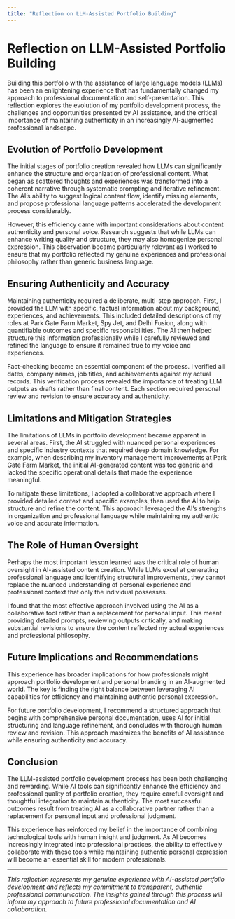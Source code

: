 ---
title: "Reflection on LLM-Assisted Portfolio Building"
---

# Reflection on LLM-Assisted Portfolio Building

Building this portfolio with the assistance of large language models (LLMs) has been an enlightening experience that has fundamentally changed my approach to professional documentation and self-presentation. This reflection explores the evolution of my portfolio development process, the challenges and opportunities presented by AI assistance, and the critical importance of maintaining authenticity in an increasingly AI-augmented professional landscape.

## Evolution of Portfolio Development

The initial stages of portfolio creation revealed how LLMs can significantly enhance the structure and organization of professional content. What began as scattered thoughts and experiences was transformed into a coherent narrative through systematic prompting and iterative refinement. The AI's ability to suggest logical content flow, identify missing elements, and propose professional language patterns accelerated the development process considerably.

However, this efficiency came with important considerations about content authenticity and personal voice. Research suggests that while LLMs can enhance writing quality and structure, they may also homogenize personal expression. This observation became particularly relevant as I worked to ensure that my portfolio reflected my genuine experiences and professional philosophy rather than generic business language.

## Ensuring Authenticity and Accuracy

Maintaining authenticity required a deliberate, multi-step approach. First, I provided the LLM with specific, factual information about my background, experiences, and achievements. This included detailed descriptions of my roles at Park Gate Farm Market, Spy Jet, and Delhi Fusion, along with quantifiable outcomes and specific responsibilities. The AI then helped structure this information professionally while I carefully reviewed and refined the language to ensure it remained true to my voice and experiences.

Fact-checking became an essential component of the process. I verified all dates, company names, job titles, and achievements against my actual records. This verification process revealed the importance of treating LLM outputs as drafts rather than final content. Each section required personal review and revision to ensure accuracy and authenticity.

## Limitations and Mitigation Strategies

The limitations of LLMs in portfolio development became apparent in several areas. First, the AI struggled with nuanced personal experiences and specific industry contexts that required deep domain knowledge. For example, when describing my inventory management improvements at Park Gate Farm Market, the initial AI-generated content was too generic and lacked the specific operational details that made the experience meaningful.

To mitigate these limitations, I adopted a collaborative approach where I provided detailed context and specific examples, then used the AI to help structure and refine the content. This approach leveraged the AI's strengths in organization and professional language while maintaining my authentic voice and accurate information.

## The Role of Human Oversight

Perhaps the most important lesson learned was the critical role of human oversight in AI-assisted content creation. While LLMs excel at generating professional language and identifying structural improvements, they cannot replace the nuanced understanding of personal experience and professional context that only the individual possesses.

I found that the most effective approach involved using the AI as a collaborative tool rather than a replacement for personal input. This meant providing detailed prompts, reviewing outputs critically, and making substantial revisions to ensure the content reflected my actual experiences and professional philosophy.

## Future Implications and Recommendations

This experience has broader implications for how professionals might approach portfolio development and personal branding in an AI-augmented world. The key is finding the right balance between leveraging AI capabilities for efficiency and maintaining authentic personal expression.

For future portfolio development, I recommend a structured approach that begins with comprehensive personal documentation, uses AI for initial structuring and language refinement, and concludes with thorough human review and revision. This approach maximizes the benefits of AI assistance while ensuring authenticity and accuracy.

## Conclusion

The LLM-assisted portfolio development process has been both challenging and rewarding. While AI tools can significantly enhance the efficiency and professional quality of portfolio creation, they require careful oversight and thoughtful integration to maintain authenticity. The most successful outcomes result from treating AI as a collaborative partner rather than a replacement for personal input and professional judgment.

This experience has reinforced my belief in the importance of combining technological tools with human insight and judgment. As AI becomes increasingly integrated into professional practices, the ability to effectively collaborate with these tools while maintaining authentic personal expression will become an essential skill for modern professionals.

---

*This reflection represents my genuine experience with AI-assisted portfolio development and reflects my commitment to transparent, authentic professional communication. The insights gained through this process will inform my approach to future professional documentation and AI collaboration.*
